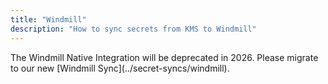 ```yaml
---
title: "Windmill"
description: "How to sync secrets from KMS to Windmill"
---
```


<Note>
    The Windmill Native Integration will be deprecated in 2026. Please migrate to our new [Windmill Sync](../secret-syncs/windmill).
</Note>
